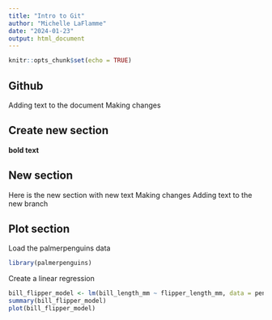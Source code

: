 ```yaml
---
title: "Intro to Git"
author: "Michelle LaFlamme"
date: "2024-01-23"
output: html_document
---
```


```r
knitr::opts_chunk$set(echo = TRUE)
```

## Github

Adding text to the document
Making changes

## Create new section

**bold text**


## New section
Here is the new section with new text
Making changes
Adding text to the new branch

## Plot section

Load the palmerpenguins data
```r
library(palmerpenguins)
```

Create a linear regression
```r

bill_flipper_model <- lm(bill_length_mm ~ flipper_length_mm, data = penguins)
summary(bill_flipper_model)
plot(bill_flipper_model)
```